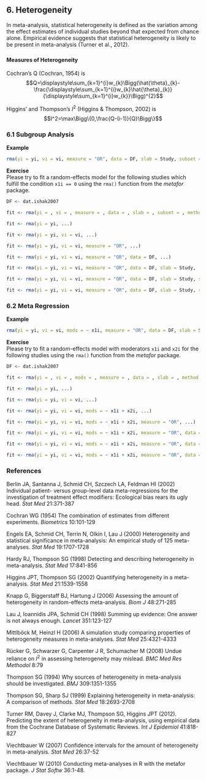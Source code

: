 ## **6. Heterogeneity**
In meta-analysis, statistical heterogeneity is defined as the variation among the effect estimates of individual studies beyond that expected from chance alone. Empirical evidence suggests that statistical heterogeneity is likely to be present in meta-analysis (Turner et al., 2012). 

###
#### **Measures of Heterogeneity**
Cochran's Q (Cochran, 1954) is
$$Q=\displaystyle\sum_{k=1}^{i}w_{k}\Bigg(\hat{\theta}_{k}-\frac{\displaystyle\sum_{k=1}^{i}w_{k}\hat{\theta}_{k}}{\displaystyle\sum_{k=1}^{i}w_{k}}\Bigg)^{2}$$

Higgins' and Thompson's $I^2$ (Higgins & Thompson, 2002) is
$$I^2=\max\Bigg\{0,\frac{Q-(i-1)}{Q}\Bigg\}$$



### **6.1 Subgroup Analysis**
**Example**
```r
rma(yi = yi, vi = vi, measure = "OR", data = DF, slab = Study, subset = x1i == 0, method = "REML")
```

**Exercise**  
Please try to fit a random-effects model for the following studies which fulfill the condition `x1i == 0` using the `rma()` function from the *metafor* package.

```r
DF <- dat.ishak2007
```
```r
fit <- rma(yi = , vi = , measure = , data = , slab = , subset = , method = )
```
```r
fit <- rma(yi = yi, ...)
```
```r
fit <- rma(yi = yi, vi = vi, ...)
```
```r
fit <- rma(yi = yi, vi = vi, measure = "OR", ...)
```
```r
fit <- rma(yi = yi, vi = vi, measure = "OR", data = DF, ...)
```
```r
fit <- rma(yi = yi, vi = vi, measure = "OR", data = DF, slab = Study, ...)
```
```r
fit <- rma(yi = yi, vi = vi, measure = "OR", data = DF, slab = Study, subset = x1i == 0, ...)
```
```r
fit <- rma(yi = yi, vi = vi, measure = "OR", data = DF, slab = Study, subset = x1i == 0, method = "REML")
```


### **6.2 Meta Regression**
**Example**
```r
rma(yi = yi, vi = vi, mods = ~ x1i, measure = "OR", data = DF, slab = Study, method = "REML")
```

**Exercise**  
Please try to fit a random-effects model with moderators `x1i` and `x2i` for the following studies using the `rma()` function from the *metafor* package.

```r
DF <- dat.ishak2007
```
```r
fit <- rma(yi = , vi = , mods = , measure = , data = , slab = , method = )
```
```r
fit <- rma(yi = yi, ...)
```
```r
fit <- rma(yi = yi, vi = vi, ...)
```
```r
fit <- rma(yi = yi, vi = vi, mods = ~ x1i + x2i, ...)
```
```r
fit <- rma(yi = yi, vi = vi, mods = ~ x1i + x2i, measure = "OR", ...)
```
```r
fit <- rma(yi = yi, vi = vi, mods = ~ x1i + x2i, measure = "OR", data = DF, ...)
```
```r
fit <- rma(yi = yi, vi = vi, mods = ~ x1i + x2i, measure = "OR", data = DF, slab = Study, ...)
```
```r
fit <- rma(yi = yi, vi = vi, mods = ~ x1i + x2i, measure = "OR", data = DF, slab = Study, method = "REML")
```

### **References**
Berlin JA, Santanna J, Schmid CH, Szczech LA, Feldman HI (2002) Individual patient- versus group-level data meta-regressions for the investigation of treatment effect modifiers: Ecological bias rears its ugly head. *Stat Med* 21:371-387  

Cochran WG (1954) The combination of estimates from different experiments. *Biometrics* 10:101-129

Engels EA, Schmid CH, Terrin N, Olkin I, Lau J (2000) Heterogeneity and statistical significance in meta-analysis: An empirical study of 125 meta-analyses. *Stat Med* 19:1707-1728  

Hardy RJ, Thompson SG (1998) Detecting and describing heterogeneity in meta-analysis. *Stat Med* 17:841-856  

Higgins JPT, Thompson SG (2002) Quantifying heterogeneity in a meta-analysis. *Stat Med* 21:1539-1558  

Knapp G, Biggerstaff BJ, Hartung J (2006) Assessing the amount of heterogeneity in random-effects meta-analysis. *Biom J* 48:271-285

Lau J, Ioannidis JPA, Schmid CH (1998) Summing up evidence: One answer is not always enough. *Lancet* 351:123-127  

Mittlböck M, Heinzl H (2006) A simulation study comparing properties of heterogeneity measures in meta-analyses. *Stat Med* 25:4321-4333  

Rücker G, Schwarzer G, Carpenter J R, Schumacher M (2008) Undue reliance on $I^2$ in assessing heterogeneity may mislead. *BMC Med Res Methodol* 8:79  

Thompson SG (1994) Why sources of heterogeneity in meta-analysis should be investigated. *BMJ* 309:1351-1355  

Thompson SG, Sharp SJ (1999) Explaining heterogeneity in meta-analysis: A comparison of methods. *Stat Med* 18:2693-2708  

Turner RM, Davey J, Clarke MJ, Thompson SG, Higgins JPT (2012). Predicting the extent of heterogeneity in meta-analysis, using empirical data from the Cochrane Database of Systematic Reviews. *Int J Epidemiol* 41:818-827   

Viechtbauer W (2007) Confidence intervals for the amount of heterogeneity in meta-analysis. *Stat Med* 26:37-52  

Viechtbauer W (2010) Conducting meta-analyses in R with the metafor package. *J Stat Softw* 36:1-48.
